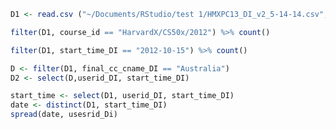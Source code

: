 ```r
D1 <- read.csv ("~/Documents/RStudio/test 1/HMXPC13_DI_v2_5-14-14.csv", head = TRUE)
```

```r
filter(D1, course_id == "HarvardX/CS50x/2012") %>% count() 
```

```r
filter(D1, start_time_DI == "2012-10-15") %>% count()
```

```r
D <- filter(D1, final_cc_cname_DI == "Australia")
D2 <- select(D,userid_DI, start_time_DI)
```

```r
start_time <- select(D1, userid_DI, start_time_DI) 
date <- distinct(D1, start_time_DI)
spread(date, usesrid_Di)
```

